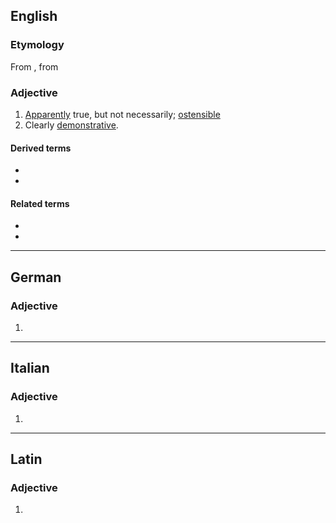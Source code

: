 ==English==

===Etymology===
From {{etyl|fr|en}} {{m|fr|ostensif}}, from {{etyl|ML.|en}} {{m|la|ostensivus}}

===Adjective===
{{en-adj}}

# [[apparently|Apparently]] true, but not necessarily; [[ostensible]]
# Clearly [[demonstrative]].

====Derived terms====
* {{l|en|ostensive definition}}
* {{l|en|ostensively}}

====Related terms====
* {{l|en|ostentatious}}
* {{l|en|ostentation}}

----

==German==

===Adjective===
{{head|de|adjective form}}

# {{inflection of|de|ostensiv||str//mix|nom//acc|f|s|;|str|nom//acc|p|;|wk|nom|all-gender|s|;|wk|acc|f//n|s}}

----

==Italian==

===Adjective===
{{head|it|adjective form}}

# {{feminine plural of|ostensivo|lang=it}}

----

==Latin==

===Adjective===
{{la-adj-form|ostēnsīve}}

# {{inflection of|ostēnsīvus||voc|m|s|lang=la}}
